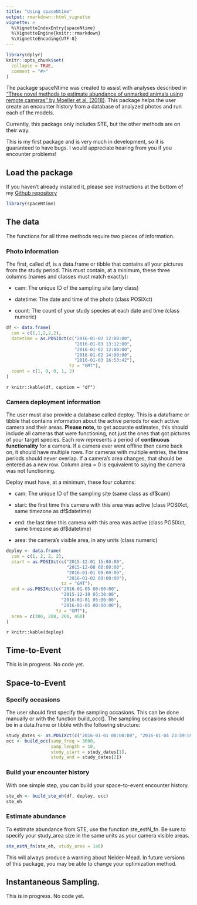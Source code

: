 ```yaml
---
title: "Using spaceNtime"
output: rmarkdown::html_vignette
vignette: >
  %\VignetteIndexEntry{spaceNtime}
  %\VignetteEngine{knitr::rmarkdown}
  %\VignetteEncoding{UTF-8}
---
```


```r
library(dplyr)
knitr::opts_chunk$set(
  collapse = TRUE,
  comment = "#>"
)
```

The package spaceNtime was created to assist with analyses described in ["Three novel methods to estimate abundance of unmarked animals using remote cameras" by Moeller et al. (2018)](https://esajournals.onlinelibrary.wiley.com/doi/full/10.1002/ecs2.2331). This package helps the user create an encounter history from a database of analyzed photos and run each of the models.

Currently, this package only includes STE, but the other methods are on their way. 

This is my first package and is very much in development, so it is guaranteed to have bugs. I would appreciate hearing from you if you encounter problems!

## Load the package
If you haven't already installed it, please see instructions at the bottom of my [Github repository](https://github.com/annam21/spaceNtime)
```r
library(spaceNtime)
```


## The data

The functions for all three methods require two pieces of information.

### Photo information

The first, called df, is a data.frame or tibble that contains all your pictures from the study period. This must contain, at a minimum, these three columns (names and classes must match exactly): 

- cam: The unique ID of the sampling site (any class)

- datetime: The date and time of the photo (class POSIXct)

- count: The count of your study species at each date and time (class numeric)

```r
df <- data.frame(
  cam = c(1,1,2,2,2),
  datetime = as.POSIXct(c("2016-01-02 12:00:00",
                          "2016-01-03 13:12:00",
                          "2016-01-02 12:00:00",
                          "2016-01-02 14:00:00",
                          "2016-01-03 16:53:42"),
                        tz = "GMT"),
  count = c(1, 0, 0, 1, 2)
)
```
`r knitr::kable(df, caption = "df")`

### Camera deployment information

The user must also provide a database called deploy. This is a dataframe or tibble that contains information about the active periods for each active camera and their areas. **Please note,** to get accurate estimates, this should include all cameras that were functioning, not just the ones that got pictures of your target species. Each row represents a period of **continuous functionality** for a camera. If a camera ever went offline then came back on, it should have multiple rows. For cameras with multiple entries, the time periods should never overlap. If a camera's area changes, that should be entered as a new row. Column area = 0 is equivalent to saying the camera was not functioning. 

Deploy must have, at a minimum, these four columns:

- cam: The unique ID of the sampling site (same class as df$cam)

- start: the first time this camera with this area was active (class POSIXct, same timezone as df$datetime)

- end: the last time this camera with this area was active (class POSIXct, same timezone as df$datetime)

- area: the camera's visible area, in any units (class numeric)

```r
deploy <- data.frame(
  cam = c(1, 2, 2, 2),
  start = as.POSIXct(c("2015-12-01 15:00:00",
                       "2015-12-08 00:00:00", 
                       "2016-01-01 00:00:00", 
                       "2016-01-02 00:00:00"),
                     tz = "GMT"),
  end = as.POSIXct(c("2016-01-05 00:00:00", 
                     "2015-12-19 03:30:00", 
                     "2016-01-01 05:00:00",
                     "2016-01-05 00:00:00"), 
                   tz = "GMT"),
  area = c(300, 200, 200, 450)
)
```
`r knitr::kable(deploy)`
 

## Time-to-Event
This is in progress. No code yet.

## Space-to-Event
### Specify occasions

The user should first specify the sampling occasions. This can be done manually or with the function build_occ(). The sampling occasions should be in a data.frame or tibble with the following structure:
```r
study_dates <- as.POSIXct(c("2016-01-01 00:00:00", "2016-01-04 23:59:59"), tz = "GMT")
occ <- build_occ(samp_freq = 3600,
                 samp_length = 10,
                 study_start = study_dates[1],
                 study_end = study_dates[2])
```

### Build your encounter history

With one simple step, you can build your space-to-event encounter history. 
```r
ste_eh <- build_ste_eh(df, deploy, occ)
ste_eh
```

### Estimate abundance
To estimate abundance from STE, use the function ste_estN_fn.
Be sure to specify your study_area size in the same units as your camera visible areas.
```r
ste_estN_fn(ste_eh, study_area = 1e6)
```

This will always produce a warning about Nelder-Mead. In future versions of this package, you may be able to change your optimization method.


## Instantaneous Sampling.
This is in progress. No code yet.


